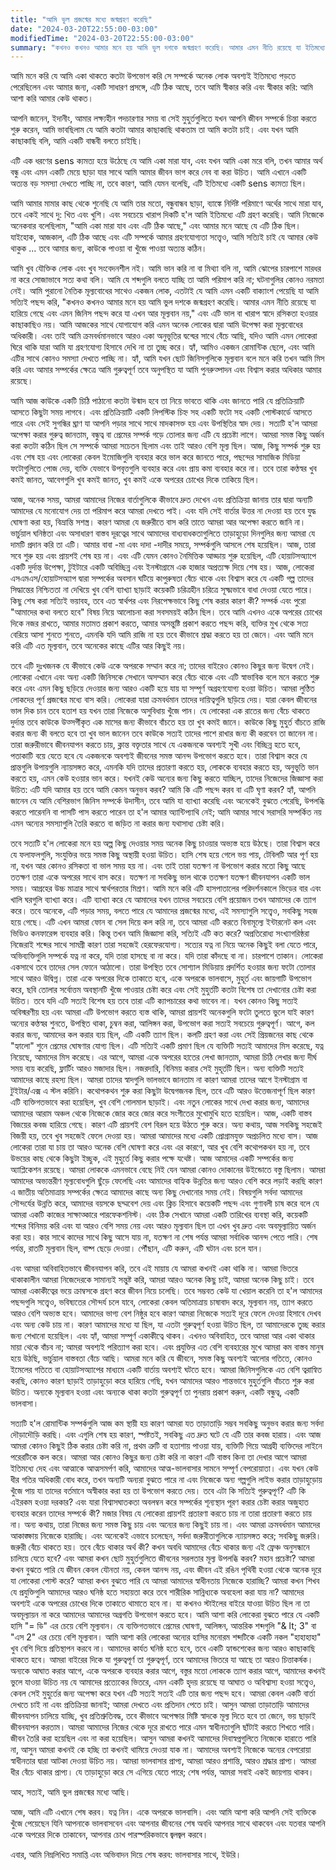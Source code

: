 ```yaml
---
title: "আমি ভুল প্রজন্মের মধ্যে জন্মগ্রহণ করেছি"
date: "2024-03-20T22:55:00-03:00"
modifiedTime: "2024-03-20T22:55:00-03:00"
summary: "কখনও কখনও আমার মনে হয় আমি ভুল দশকে জন্মগ্রহণ করেছি। আমার এমন নীতি রয়েছে যা ইতিমধ্যে হারিয়ে গেছে এবং এমন জিনিসগুলিকে ভালবাসে যা আর মূল্যবান নয়।"
---
```


আমি মনে করি যে আমি একা থাকতে কতটা উপভোগ করি সে সম্পর্কে অনেক লোক অবশ্যই ইতিমধ্যে পড়তে পেরেছিলেন এবং আমার জন্য, একটি সাধারণ প্রসঙ্গে, এটি ঠিক আছে, তবে আমি স্বীকার করি এবং স্বীকার করি: আমি আশা করি আমার কেউ থাকত।

আপনি জানেন, ইদানীং, আমার লক্ষ্যহীন পদচারণার সময় বা সেই মুহুর্তগুলিতে যখন আপনি জীবন সম্পর্কে চিন্তা করতে শুরু করেন, আমি ভাবছিলাম যে আমি কতটা আমার কাছাকাছি থাকতাম তা আমি কতটা চাই। এবং যখন আমি কাছাকাছি বলি, আমি একটি বান্ধবী বলতে চাইছি।

এটি এক ধরণের sens ক্যমত্য হয়ে উঠেছে যে আমি একা মারা যাব, এবং যখন আমি একা মরে বলি, তখন আমার অর্থ বন্ধু এবং এমন একটি মেয়ে ছাড়া যার সাথে আমি আমার জীবন ভাগ করে নেব বা করা উচিত। আমি এখানে একটি অত্যন্ত বড় সমস্যা দেখতে পাচ্ছি না, তবে কারণ, আমি যেমন বলেছি, এটি ইতিমধ্যে একটি sens ক্যমত্য ছিল।

আমি আমার মামার কাছ থেকে শুনেছি যে আমি তার মতো, বন্ধুবান্ধব ছাড়া, ব্যাঙ্কে নির্দিষ্ট পরিমাণে অর্থের সাথে মারা যাব, তবে একই সাথে দু: খিত এবং খুশি। এবং সবচেয়ে খারাপ দিকটি হ'ল আমি ইতিমধ্যে এটি গ্রহণ করেছি। আমি নিজেকে অনেকবার বলেছিলাম, "আমি একা মারা যাব এবং এটি ঠিক আছে," এবং আমার মনে আছে যে এটি ঠিক ছিল। যাইহোক, আজকাল, এটি ঠিক আছে এবং এটি সম্পর্কে আমার গ্রহণযোগ্যতা সত্ত্বেও, আমি সত্যিই চাই যে আমার কেউ থাকুক ... তবে আমার জন্য, কাউকে পাওয়া বা খুঁজে পাওয়া অত্যন্ত কঠিন।

আমি খুব যৌক্তিক লোক এবং খুব সংবেদনশীল নই। আমি ভান করি না বা মিথ্যা বলি না, আমি ঝোপের চারপাশে মারধর না করে সোজাভাবে সত্য কথা বলি। আমি যে শব্দগুলি বলতে যাচ্ছি তা আমি পরিমাপ করি না; ঘটনাগুলির কোনও নরমতা নেই। আমি পুরানো নৈতিক মূল্যবোধের সাথেও একজন লোক, এতটাই যে আমি এমন একটি বাক্যাংশ পেয়েছি যা আমি সত্যিই পছন্দ করি, "কখনও কখনও আমার মনে হয় আমি ভুল দশকে জন্মগ্রহণ করেছি। আমার এমন নীতি রয়েছে যা হারিয়ে গেছে এবং এমন জিনিস পছন্দ করে যা এখন আর মূল্যবান নয়," এবং এটি ভাল বা খারাপ স্বাদে রসিকতা হওয়ার কাছাকাছিও নয়।
আমি আজকের সাথে যোগাযোগ করি এমন অনেক লোকের দ্বারা আমি উপেক্ষা করা মূল্যবোধের অধিকারী। এবং তাই আমি ক্রমবর্ধমানভাবে আরও একা অনুভূতির দ্বন্দ্বের সাথে বেঁচে আছি, যদিও আমি এমন লোকেরা ঘিরে থাকি যারা আমি যা গ্রহণযোগ্য হিসাবে দেখি না তা তুচ্ছ করে। হ্যাঁ, আমিও একজন রোমান্টিক ছেলে, এবং আমি এটির সাথে কোনও সমস্যা দেখতে পাচ্ছি না। হ্যাঁ, আমি যখন ছোট জিনিসগুলিকে মূল্যবান বলে মনে করি তখন আমি মিস করি এবং আমার সম্পর্কের ক্ষেত্রে আমি গুরুত্বপূর্ণ তবে অনুপস্থিত যা আমি পুনরুত্পাদন এবং বিশ্বাস করার অধিকার আমার রয়েছে।

আমি আজ কাউকে একটি চিঠি পাঠানো কতটা উন্মাদ হবে তা নিয়ে ভাবতে থাকি এবং জানতে পারি যে প্রতিক্রিয়াটি আসতে কিছুটা সময় লাগবে। এবং প্রতিক্রিয়াটি একটি লিপস্টিক চিহ্ন সহ একটি ফটো সহ একটি পোস্টকার্ডে আসতে পারে এবং সেই সুগন্ধির ঘ্রাণ যা আপনি পড়ার সাথে সাথে মাদকাসক্ত হয় এবং উপস্থিতির স্বাদ দেয়। সত্যটি হ'ল আমরা অপেক্ষা করার গুরুত্ব জানতাম, বন্ধুত্ব বা প্রেমের সম্পর্ক গড়ে তোলার জন্য এটি যে প্রচেষ্টা লাগে। আমরা সমস্ত কিছু অর্জন করা কতটা কঠিন ছিল সে সম্পর্কে আমরা সচেতন ছিলাম এবং তাই আরও বেশি মূল্য ছিল। আজ, কিছু সম্পর্ক শুরু হয় এবং শেষ হয় এবং লোকেরা কেবল ইমোজিগুলি ব্যবহার করে ভাল করে জানতে পারে, পছন্দের সামাজিক মিডিয়া ফটোগুলিতে পোজ দেয়, ব্যক্তি যেভাবে উপবৃত্তগুলি ব্যবহার করে এবং প্রায় কমা ব্যবহার করে না। তবে তারা কণ্ঠস্বর খুব কমই জানত, আবেগগুলি খুব কমই জানত, খুব কমই একে অপরের চোখের দিকে তাকিয়ে ছিল।

আজ, অনেক সময়, আমরা আমাদের নিজের বার্তাগুলিকে কীভাবে দ্রুত দেখেন এবং প্রতিক্রিয়া জানায় তার দ্বারা অন্যটি আমাদের যে মনোযোগ দেয় তা পরিমাপ করে আমরা দেখতে পাই। এবং যদি সেই বার্তার উত্তর না দেওয়া হয় তবে যুদ্ধ ঘোষণা করা হয়, বিভ্রান্তি সশস্ত্র। কারণ আমরা যে জরুরীতে বাস করি তাতে আমরা আর অপেক্ষা করতে জানি না। ভার্চুয়াল ঘনিষ্ঠতা এবং অসাধারণ বাস্তব দূরত্বের সাথে আমাদের বাধ্যবাধকতাগুলিতে তাড়াহুড়ো দিনগুলির জন্য আমরা যে দামটি প্রদান করি তা এটি।
আমার বাবা -মা এবং দাদা -দাদীর সময়ে, সম্পর্কগুলি আসলে শেষ হয়েছিল। আজ, তারা সবে শুরু হয় এবং প্রায়শই শেষ হয় না। এবং এটি যেমন কোনও নৈমিত্তিক আড্ডায় শুরু হয়েছিল, এটি হোয়াটসঅ্যাপে একটি দুর্দান্ত উপেক্ষা, টুইটারে একটি অবিচ্ছিন্ন এবং ইনস্টাগ্রামে এক হাজার অপ্রত্যক্ষ দিয়ে শেষ হয়। আজ, লোকেরা এসএমএস/হোয়াটসঅ্যাপ দ্বারা সম্পর্কের অবসান ঘটিয়ে কাপুরুষতা বেঁচে থাকে এবং বিশ্বাস করে যে একটি গল্প তাদের সিদ্ধান্তের নিশ্চিততা না দেখিয়ে খুব বেশি ব্যাখ্যা ছাড়াই কয়েকটি চরিত্রহীন চরিত্রে সূক্ষ্মভাবে বাধা দেওয়া যেতে পারে। কিছু শেষ করা সত্যিই ভয়াবহ, তবে এত স্বার্থপর এবং নিরপেক্ষভাবে কিছু শেষ করার কারণ কী? সম্পর্ক এবং পুরো "আমাদের কথা বলতে হবে" বিষয় নিয়ে আলোচনা করা সবসময়ই কঠিন ছিল। তবে আমি এখনও একে অপরের চোখের দিকে নজর রাখতে, আমার মতামত প্রকাশ করতে, আমার অসন্তুষ্টি প্রকাশ করতে পছন্দ করি, ব্যক্তির মুখ থেকে সত্য বেরিয়ে আসা শুনতে শুনতে, এমনকি যদি আমি রাজি না হয় তবে কীভাবে শ্রদ্ধা করতে হয় তা জেনে। এবং আমি মনে করি এটি এত মূল্যবান, তবে অনেকের কাছে এটির আর কিছুই নয়।

তবে এটি দুঃখজনক যে কীভাবে কেউ একে অপরকে সম্মান করে না; তাদের বাইরেও কোনও কিছুর জন্য উদ্বেগ নেই। লোকেরা এখানে এবং অন্য একটি জিনিসকে সেখানে অসম্মান করে বেঁচে থাকে এবং এটি স্বাভাবিক বলে মনে করতে শুরু করে এবং এমন কিছু ছড়িয়ে দেওয়ার জন্য আরও একটি হয়ে যায় যা সম্পূর্ণ অগ্রহণযোগ্য হওয়া উচিত। আমরা লুণ্ঠিত লোকদের পূর্ণ প্রজন্মের মধ্যে বাস করি। লোকেরা যারা ক্রমবর্ধমান তাদের দায়িত্বগুলি ছড়িয়ে দেয়। যারা কেবল জীবনের ভাল দিক চান তবে হতাশ হয় যখন তারা নিজেকে অসুবিধায় খুঁজে পান। যে লোকেরা এক রাতের জন্য বেঁচে থাকতে দুর্দান্ত তবে কাউকে উত্সর্গীকৃত এক মাসের জন্য কীভাবে বাঁচতে হয় তা খুব কমই জানে। কাউকে কিছু মুহুর্ত বাঁচতে রাজি করার জন্য কী বলতে হবে তা খুব ভাল জানেন তবে কাউকে সত্যই তাদের পাশে রাখার জন্য কী করবেন তা জানেন না। তারা জরুরীভাবে জীবনযাপন করতে চায়, ক্লান্ত বক্তৃতার সাথে যে একজনকে অবশ্যই সুখী এবং বিচ্ছিন্ন হতে হবে, পতাকাটি বয়ে যেতে হবে যে একজনকে অবশ্যই জীবনের সমস্ত আনন্দ উপভোগ করতে হবে। তারা বিশ্বাস করে যে প্রান্তগুলি উপায়গুলি ন্যায়সঙ্গত করে, এমনকি যদি তাদের প্রতারণা করতে হয়, লোককে ব্যবহার করতে হয়, অনুভূতি ভান করতে হয়, এমন কেউ হওয়ার ভান করে।
যখনই কেউ অন্যের জন্য কিছু করতে যাচ্ছিল, তাদের নিজেদের জিজ্ঞাসা করা উচিত: এটি যদি আমার হয় তবে আমি কেমন অনুভব করব? আমি কি এটি পছন্দ করব বা এটি ঘৃণা করব? হ্যাঁ, আপনি জানেন যে আমি বেশিরভাগ জিনিস সম্পর্কে উদাসীন, তবে আমি যা ব্যাখ্যা করেছি এবং অনেকেই বুঝতে পেরেছি, উপলব্ধি করতে পারেননি বা পাসটি পাস করতে পারেন তা হ'ল আমার অ্যান্টিপ্যাথি নেই; আমি আমার সাথে সরাসরি সম্পর্কিত নয় এমন অন্যের সমস্যাগুলি তৈরি করতে বা জড়িত না করার জন্য যথাসাধ্য চেষ্টা করি।

তবে সত্যটি হ'ল লোকেরা মনে হয় অল্প কিছু দেওয়ার সময় অনেক কিছু চাওয়ার অভ্যস্ত হয়ে উঠছে। তারা বিশ্বাস করে যে ফলাফলগুলি, সংযুক্তির ভয়ে সমস্ত কিছু অস্থায়ী হওয়া উচিত। হাসি শেষ হয়ে গেলে ভয় পায়, টেবিলটি আর পূর্ণ হয় না, যখন আর কোনও রসিকতা বা ভাল সময় হয় না। এবং তাই তারা যতক্ষণ না উপভোগ করার মতো কিছু আছে ততক্ষণ তারা একে অপরের সাথে বাস করে। যতক্ষণ না সবকিছু ভাল থাকে ততক্ষণ যতক্ষণ জীবনযাপন একটি ভাল সময়। আগ্রহের উচ্চ মাত্রার সাথে স্বার্থপরতার মিশ্রণ। আমি মনে করি এটি হাসপাতালের পরিদর্শনকালে ভিড়ের বার এবং খালি ঘরগুলি ব্যাখ্যা করে। এটি ব্যাখ্যা করে যে আমাদের যখন তাদের সবচেয়ে বেশি প্রয়োজন তখন আমাদের কে ত্যাগ করে।
তবে অনেকে, এটি পড়ার সময়, বলতে পারে যে আমাদের প্রজন্মের মধ্যে, এই সমস্যাগুলি সত্ত্বেও, সবকিছু সহজ হয়ে গেছে। এটি এখন আমরা ফোন বা সেল দিয়ে কল করি না, তবে আমরা এটি করতে বিনামূল্যে ইন্টারনেট কল এবং ভিডিও কনফারেন্স ব্যবহার করি। কিন্তু তখন আমি জিজ্ঞাসা করি, সত্যিই এটি কত করে? অপ্রতিরোধ্য সংখ্যাগরিষ্ঠরা নিজেরাই শব্দের সাথে সামগ্রী কারণ তারা সহজেই হেরফেরযোগ্য। সত্যের যত্ন না নিয়ে অনেক কিছুই বলা যেতে পারে, অভিব্যক্তিগুলি সম্পর্কে যত্ন না করে, যদি তারা হাসছে বা না করে। যদি তারা কাঁদছে বা না। চারপাশে তাকান। লোকেরা একসাথে তবে তাদের সেল ফোনে আঠালো। তারা উপস্থিত তবে সোশ্যাল মিডিয়ায় প্রদর্শিত হওয়ার জন্য ফটো তোলার সাথে আরও উদ্বিগ্ন। তারা একে অপরের দিকে তাকাতে হবে, একে অপরকে ভালবাসে, মুহূর্ত এবং জায়গাটি উপভোগ করে, ছবি তোলার সর্বোত্তম অবস্থানটি খুঁজে পাওয়ার চেষ্টা করে এবং সেই মুহুর্তটি কতটা বিশেষ তা দেখানোর চেষ্টা করা উচিত। তবে যদি এটি সত্যই বিশেষ হয় তবে তারা এটি ক্যাপচারের কথা ভাবেন না। যখন কোনও কিছু সত্যই অবিস্মরণীয় হয় এবং আমরা এটি উপভোগ করতে ব্যস্ত থাকি, আমরা প্রায়শই অনেকগুলি ফটো তুলতে ভুলে যাই কারণ অন্যের কণ্ঠস্বর শুনতে, উপস্থিত থাকা, চুম্বন করা, আলিঙ্গন করা, উপভোগ করা সত্যই সবচেয়ে গুরুত্বপূর্ণ।
আগে, কল করার জন্য, আমাদের কল করার ব্যয় ছিল, এটি একটি ত্যাগ ছিল। কলটি গ্রহণ করা এবং সেই প্রিয়জনের কাছ থেকে "হ্যালো" শুনে প্রেমের ঘোষণার যোগ্য ছিল। এটি সত্যিই একটি প্রমাণ ছিল যে ব্যক্তিটি সত্যই আমাদের মিস করেছে, যত্ন নিয়েছে, আমাদের মিস করেছে। এর আগে, আমরা একে অপরের হাতের লেখা জানতাম, আমরা চিঠি লেখার জন্য দীর্ঘ সময় ব্যয় করেছি, ফ্লার্টিং আরও মজাদার ছিল। নজরদারি, বিনিময় করার সেই মুহূর্তটি ছিল। অন্য ব্যক্তিটি সত্যই আমাদের কাছে রহস্য ছিল। আমরা তাদের স্বাদগুলি ভালভাবে জানতাম না কারণ আমরা তাদের আগে ইনস্টাগ্রাম বা টুইটার/এক্স এ স্টল করিনি। কথোপকথন শুরু করা কিছুটা উদ্বেগজনক ছিল, তবে এটি আরও উত্তেজনাপূর্ণ ছিল কারণ এটি ব্যক্তিগতভাবে করা হয়েছিল, খুব বেশি গোলমাল ছাড়াই। এবং নতুন লোকের সাথে দেখা করার জন্য, আমাদের আমাদের আরাম অঞ্চল থেকে নিজেকে জোর করে জোর করে সংগীতের মুখোমুখি হতে হয়েছিল। আজ, একটি বাস্তব বিজয়ের কবজ হারিয়ে গেছে। কারণ এটি প্রায়শই বেশ বিরল হয়ে উঠতে শুরু করে। অন্য কথায়, আজ সবকিছু সহজেই বিজয়ী হয়, তবে খুব সহজেই ফেলে দেওয়া হয়। আমরা আমাদের মধ্যে একটি প্রোগ্রামযুক্ত অপ্রচলিত মধ্যে বাস।
আজ লোকেরা তারা যা চায় তা আরও অনেক বেশি ঘোষণা করে এবং এর কারণে, আর খুব বেশি কথোপকথন হয় না, তবে উভয়ের কাছ থেকে কিছুটা ইচ্ছুক, এই মুহুর্তে কিছু করার পক্ষে যথেষ্ট। আজ আমাদের একটি সম্পর্কের জন্য অ্যাপ্লিকেশন রয়েছে। আমরা লোককে এমনভাবে বেছে নিই যেন আমরা কোনও দোকানের উইন্ডোতে বস্তু ছিলাম। আমরা আমাদের অভ্যন্তরীণ মূল্যবোধগুলি ছুঁড়ে ফেলেছি এবং আমাদের বাহ্যিক উন্নতির জন্য আরও বেশি করে লড়াই করছি কারণ এ জাতীয় অতিমাত্রায় সম্পর্কের ক্ষেত্রে আমাদের কাছে অন্য কিছু দেখানোর সময় নেই। বিষয়গুলি সর্বদা আমাদের সৌন্দর্যের উন্নতি করে, আমাদের বয়সকে ছদ্মবেশ দেয় এবং ক্লিচ হিসাবে কয়েকটি পছন্দ এবং গুণাবলী চাষ করে বলে যে আমরা একটি কাজের সাক্ষাত্কারে পারফেকশনিস্ট। এবং ঠিক সেখানে আমরা একটি তারিখের ব্যবস্থা করি, কয়েকটি শব্দের বিনিময় করি এবং যা আরও বেশি সময় নেয় এবং আরও মূল্যবান ছিল তা এখন খুব দ্রুত এবং অবমূল্যায়িত অর্জন করা হয়। কার সাথে কাদের সাথে কিছু আসে যায় না, যতক্ষণ না শেষ পর্যন্ত আমরা সর্বাধিক আনন্দ পেতে পারি। শেষ পর্যন্ত, রাতটি মূল্যবান ছিল, বাষ্প ছেড়ে দেওয়া। পৌঁছান, এটি করুন, এটি ঘটান এবং চলে যান।

এবং আমরা অবিবাহিতভাবে জীবনযাপন করি, তবে এই মায়ায় যে আমরা কখনই একা থাকি না। আমরা ভিতরে থাকাকালীন আমরা নিজেদেরকে সামান্যই সন্তুষ্ট করি, আমরা আরও অনেক কিছু চাই, আমরা অনেক কিছু চাই। তবে আমরা একাকীত্বের ভয়ে ক্রাম্বসকে গ্রহণ করে জীবন নিয়ে চলেছি। তবে সম্ভবত কেউ যা খেয়াল করেনি তা হ'ল আমাদের পছন্দগুলি সত্ত্বেও, ভবিষ্যতের সৌন্দর্য চলে যাবে, লোকেরা কেবল অতিমাত্রায় চাষাবাদ করে, মূল্যবান নয়, ত্যাগ করতে আরও বেশি অভ্যস্ত হবে। আমাদের ভাগ্য বেশ নিষ্ঠুর হবে কারণ আমরা নিজেকে সত্যই দূরে ফেলে দেওয়া হিসাবে দেখব এবং অন্য কেউ চায় না। কারণ আমাদের মধ্যে যা ছিল, যা এতটা গুরুত্বপূর্ণ হওয়া উচিত ছিল, তা আমাদেরকে তুচ্ছ করার জন্য শেখানো হয়েছিল। এবং হ্যাঁ, আমরা সম্পূর্ণ একাকীত্বে থাকব। এখনও অবিবাহিত, তবে আমরা আর একা থাকার মায়া থেকে বাঁচব না; আমরা অবশ্যই পরিত্যাগ করা হবে।
এবং প্রযুক্তির এত বেশি ব্যবহারের মুখে আমরা কম বাস্তব মানুষ হয়ে উঠছি, ভার্চুয়াল বাস্তবতা বেঁচে আছি। আমরা মনে করি যে জীবনে, সমস্ত কিছু অবশ্যই আলোর গতিতে, কোনও ইমেলের গতিতে বা হোয়াটসঅ্যাপের মাধ্যমে একটি বার্তায় অবশ্যই ঘটতে হবে। আমরা জিনিসগুলিকে এত বেশি ত্বরান্বিত করছি, কোনও কারণ ছাড়াই তাড়াহুড়ো করে হারিয়ে গেছি, যখন আমাদের আরও শান্তভাবে মুহুর্তগুলি বাঁচতে শুরু করা উচিত। অন্যকে মূল্যবান হওয়া এবং অন্যকে থাকা কতটা গুরুত্বপূর্ণ তা পুনরায় প্রকাশ করুন, একটি বন্ধুত্ব, একটি ভালবাসা।

সত্যটি হ'ল রোমান্টিক সম্পর্কগুলি আজ কম স্থায়ী হয় কারণ আমরা যত তাড়াতাড়ি সম্ভব সবকিছু অনুভব করার জন্য সর্বদা দৌড়াদৌড়ি করছি। এবং এগুলি শেষ হয় কারণ, স্পষ্টতই, সবকিছু এত দ্রুত ঘটে যে এটি তার কবজ হারায়। এবং আজ আমরা কোনও কিছুই ঠিক করার চেষ্টা করি না, প্রথম ত্রুটি বা হতাশায় পাওয়া যায়, ব্যক্তিটি গিয়ে আগ্রহী ব্যক্তিদের লাইনে পরেরটিকে কল করে। আমরা আর কোনও কিছুর জন্য চেষ্টা করি না কারণ এটি বাস্তব কিনা তা দেখার আগে আমরা ইতিমধ্যে দেহ এবং আত্মাকে আত্মসমর্পণ করি, আমাদের আত্ম-ভালবাসার সামনে সম্পূর্ণ বেপরোয়াতা। এবং যখন কেউ ধীর গতির অধিকারী বোধ করে, তখন অন্যটি অন্যরা বুঝতে পারে না এবং নিজেকে অন্য গল্পগুলি লাইভ করার তাড়াহুড়োয় খুঁজে পায় যা তাদের বর্তমানে অস্বীকার করা হয় তা উপভোগ করতে দেয়। তবে এটা কি সত্যিই গুরুত্বপূর্ণ? এটি কি এইরকম হওয়া দরকার? এবং যারা বিশ্বাসঘাতকতা অবলম্বন করে সম্পর্কের শূন্যস্থান পূরণ করার চেষ্টা করার অজুহাত ব্যবহার করেন তাদের সম্পর্কে কী? মজার বিষয় যে লোকেরা প্রায়শই প্রতারণা করতে চায় না তারা প্রতারণা করতে চায় না। অন্য কথায়, তারা নিজের জন্য সমস্ত কিছু চায় এবং অন্যের জন্য কিছুই চায় না। এবং আমরা ক্রমবর্ধমান আমাদের আকাঙ্ক্ষায় নিজেকে হারাচ্ছি।
এবং অনেকেই এভাবে চলেছেন, সর্বদা জরুরীতাগুলিকে ন্যায়সঙ্গত করে; সবকিছু জরুরি। জরুরী বেঁচে থাকতে হয়। তবে বেঁচে থাকার অর্থ কী? কখন অবধি আমাদের বেঁচে থাকার জন্য এই ফ্রেঞ্চ অনুসন্ধানে চালিয়ে যেতে হবে? এবং আমরা কখন ছোট মুহুর্তগুলিতে জীবনের সরলতার মূল্য উপলব্ধি করব? মহান প্রচেষ্টা? আমরা কখন বুঝতে পারি যে জীবন কেবল যৌনতা নয়, কেবল আনন্দ নয়, এবং জীবন এই রঙিন পৃথিবী হওয়া থেকে অনেক দূরে যা লোকেরা পোস্ট করে? আমরা কখন বুঝতে পারি যে আমরা আমাদের স্বাধীনতায় নিজেকে হারাচ্ছি? আমরা কখন শিখব যে প্রযুক্তিগুলি আমাদের আরও ঘনিষ্ঠ হতে সহায়তা করে তবে শারীরিক সান্নিধ্যকে অবহেলা করা যায় না? আমাদের অবশ্যই একে অপরের চোখের দিকে তাকাতে থামাতে হবে না। যা কখনও স্টাইলের বাইরে যাওয়া উচিত ছিল না তা অবমূল্যায়ন না করে আমাদের আমাদের অগ্রগতি উপভোগ করতে হবে।
আমি আশা করি লোকেরা বুঝতে পারে যে একটি হাসি "= ডি" এর চেয়ে বেশি মূল্যবান। যে ব্যক্তিগতভাবে প্রেমের ঘোষণা, আলিঙ্গন, আন্তরিক শব্দগুলি "& lt; 3" বা "এস 2" এর চেয়ে বেশি মূল্যবান। আমি আশা করি লোকেরা অন্যের হাসির মনোরম শব্দটিকে একটি নকল "হাহাহাহা" খুব বেশি দিয়ে প্রতিস্থাপন করবে না। আমাদের কার্যত ঘনিষ্ঠ হতে হবে, তবে একটি হ্যান্ডশেকের জন্য আরও কাছাকাছি থাকতে হবে। আমরা বাইরের দিকে যা গুরুত্বপূর্ণ তা গুরুত্বপূর্ণ, তবে আমাদের ভিতরে যা আছে তা আরও চিত্তাকর্ষক। অন্যকে আঘাত করার আগে, একে অপরকে ব্যবহার করার আগে, বস্তুর মতো লোককে ত্যাগ করার আগে, আমাদের কখনই ভুলে যাওয়া উচিত নয় যে আমাদের প্রত্যেকের ভিতরে, এমন একটি হৃদয় রয়েছে যা আঘাত ও অবিশ্বাস্য হওয়া সত্ত্বেও, কেবল সেই মুহুর্তের জন্য অপেক্ষা করে যখন এটি সত্যই সত্যই এটি তার জন্য পছন্দ হবে। আমরা কেবল একটি বার্তা দেখতে চাই না এবং প্রতিক্রিয়া জানাই; আমরা দেখতে এবং প্রতিদান পেতে চাই। আসুন আমরা তাড়াতাড়ি আমাদের জীবনযাপন চালিয়ে যাচ্ছি, খুব প্রতিশ্রুতিবদ্ধ, তবে কীভাবে অপেক্ষার মিষ্টি স্বাদকে মূল্য দিতে হবে তা জেনে, ভয় ছাড়াই জীবনযাপন করতাম। আমরা আমাদের নিজের থেকে দূরে রাখতে পারে এমন স্বাধীনতাগুলি ছাঁটাই করতে শিখতে পারি। জীবন তৈরি করা হয়েছিল এবং না করা হয়েছিল। আসুন আমরা কখনই আমাদের দিবাস্বপ্নগুলিতে নিজেকে হারাতে পারি না, আসুন আমরা কখনই কে হচ্ছি তা কখনই থামিয়ে দেওয়া যাক না। আমাদের অবশ্যই নিজেকে অন্যের বেপরোয়া স্বাধীনতার দ্বারা আটকা দেওয়া উচিত নয়। আমরা ভালবাসার প্রাপ্য, আমরা আরও প্রশান্তি, আরও শ্রদ্ধার প্রাপ্য। আমরা ধীর বেঁচে থাকার প্রাপ্য। যে তাড়াহুড়ো করে সে এগিয়ে যেতে পারে; শেষ পর্যন্ত, আমরা সবাই একই জায়গায় থাকব।

আহ, সত্যই, আমি ভুল প্রজন্মের মধ্যে আছি।

আজ, আমি এটি এখানে শেষ করব।
যত্ন নিন। একে অপরকে ভালবাসি। এবং আমি আশা করি আপনি সেই ব্যক্তিকে খুঁজে পেয়েছেন যিনি আপনাকে ভালবাসবেন এবং আপনার জীবনের শেষ অবধি আপনার সাথে থাকবেন এবং যতবার আপনি একে অপরের দিকে তাকাবেন, আপনার চোখ পারস্পরিকভাবে জ্বলজ্বল করবে।

এবার, আমি নিম্নলিখিত সমাপ্তি এবং অভিবাদন দিয়ে শেষ করব:
ভালবাসার সাথে, ইউরি।
